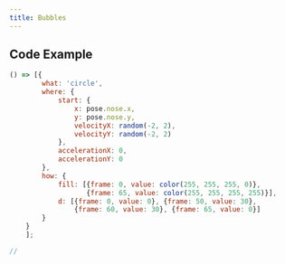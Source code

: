 ```yaml
---
title: Bubbles
---
```



## Code Example

```js
() => [{
        what: 'circle',
        where: {
            start: {
                x: pose.nose.x,
                y: pose.nose.y,
                velocityX: random(-2, 2),
                velocityY: random(-2, 2)
            },
            accelerationX: 0,
            accelerationY: 0
        },
        how: {
            fill: [{frame: 0, value: color(255, 255, 255, 0)},
                   {frame: 65, value: color(255, 255, 255, 255)}],
            d: [{frame: 0, value: 0}, {frame: 50, value: 30},
                {frame: 60, value: 30}, {frame: 65, value: 0}]
        }
    }
    ];

//

```
